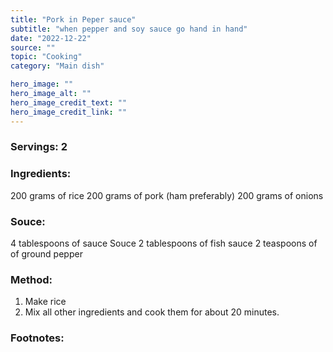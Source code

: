 ---
title: "Pork in Peper sauce"
subtitle: "when pepper and soy sauce go hand in hand"
date: "2022-12-22"
source: ""
topic: "Cooking"
category: "Main dish" 

hero_image: ""
hero_image_alt: ""
hero_image_credit_text: ""
hero_image_credit_link: ""
---
### Servings: 2



### Ingredients:

200 grams of rice
200 grams of pork (ham preferably)
200 grams of onions


### Souce:

4 tablespoons of sauce Souce
2 tablespoons of fish sauce
2 teaspoons of of ground pepper

### Method:
1. Make rice
2. Mix all other ingredients and cook them for about 20 minutes.

### Footnotes:
